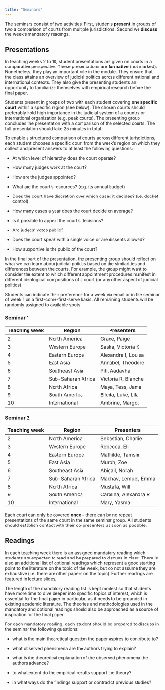 ```yaml
---
title: "Seminars"
---
```


The seminars consist of two activities. First, students **present** in groups of two a comparison of courts from multiple jurisdictions. Second we **discuss** the week's mandatory readings.

## Presentations

In teaching weeks 2 to 10, student presentations are given on courts in a comparative perspective. These presentations are **formative** (not marked). Nonetheless, they play an important role in the module. They ensure that the class attains an overview of judicial politics across different national and international contexts. They also give the presenting students an opportunity to familiarize themselves with empirical research before the final paper.

Students present in groups of two with each student covering **one specific court** within a specific region (see below). The chosen courts should preferably hold high importance in the judicial system of a country or international organization (e.g. peak courts). The presenting group concludes the presentation with a comparison of the selected courts. The full presentation should take 25 minutes in total.

To enable a structured comparison of courts across different jurisdictions, each student chooses a specific court from the week's region on which they collect and present answers to at least the following questions:

-   At which level of hierarchy does the court operate?

-   How many judges work at the court?

-   How are the judges appointed?

-   What are the court's resources? (e.g. its annual budget)

-   Does the court have discretion over which cases it decides? (i.e. docket control)

-   How many cases a year does the court decide on average?

-   Is it possible to appeal the court's decisions?

-   Are judges' votes public?

-   Does the court speak with a single voice or are dissents allowed?

-   How supportive is the public of the court?

In the final part of the presentation, the presenting group should reflect on what we can learn about judicial politics based on the similarities and differences between the courts. For example, the group might want to consider the extent to which different appointment procedures manifest in different ideological compositions of a court (or any other aspect of judicial politics).

Students can indicate their preference for a week via email or in the seminar of week 1 on a first-come-first-serve basis. All remaining students will be randomly assigned to available spots.

::: panel-tabset
### Seminar 1

| Teaching week | Region             | Presenters |
|---------------|--------------------|------------|
| 2             | North America      |    Grace, Paige        |
| 3             | Western Europe     |       Sasha, Victoria K    |
| 4             | Eastern Europe     |     Alexandra I, Louisa       |
| 5             | East Asia          |      Annabel, Theodore      |
| 6             | Southeast Asia     |       Piti, Aadavha     |
| 7             | Sub-Saharan Africa |     Victoria R, Blanche    |
| 8             | North Africa       |        Maya, Tess, Jama    |
| 9             | South America      |       Elleda, Luke, Lila   |
| 10            | International      |      Ambrine, Margot      |

### Seminar 2

| Teaching week | Region             | Presenters |
|---------------|--------------------|------------|
| 2             | North America      |     Sebastian, Charlie       |
| 3             | Western Europe     |      Rebecca, Eli      |
| 4             | Eastern Europe     |    Mathilde, Tamsin        |
| 5             | East Asia          |       Murph, Zoe     |
| 6             | Southeast Asia     |     Abigail, Norah     |
| 7             | Sub-Saharan Africa |    Madhav, Lemuel, Emma        |
| 8             | North Africa       |     Mustafa, Will       |
| 9             | South America      |    Carolina, Alexandra R        |
| 10            | International      |      Mary, Yasma      |
:::

Each court can only be covered **once** – there can be no repeat presentations of the same court in the same seminar group. All students should establish contact with their co-presenters as soon as possible.

## Readings

In each teaching week there is an assigned mandatory reading which students are expected to read and be prepared to discuss in class. There is also an additional list of optional readings which represent a good starting point to the literature on the topic of the week, but do not assume they are exhaustive (i.e. there are other papers on the topic). Further readings are featured in lecture slides.

The length of the mandatory reading list is kept modest so that students have more time to dive deeper into specific topics of interest, which is essential for the final paper in particular, as it needs to be grounded in existing academic literature. The theories and methodologies used in the mandatory and optional readings should also be approached as a source of inspiration for the final paper.

For each mandatory reading, each student should be prepared to discuss in the seminar the following questions:

-   what is the main theoretical question the paper aspires to contribute to?

-   what observed phenomena are the authors trying to explain?

-   what is the theoretical explanation of the observed phenomena the authors advance?

-   to what extent do the empirical results support the theory?

-   in what ways do the findings support or contradict previous studies?
